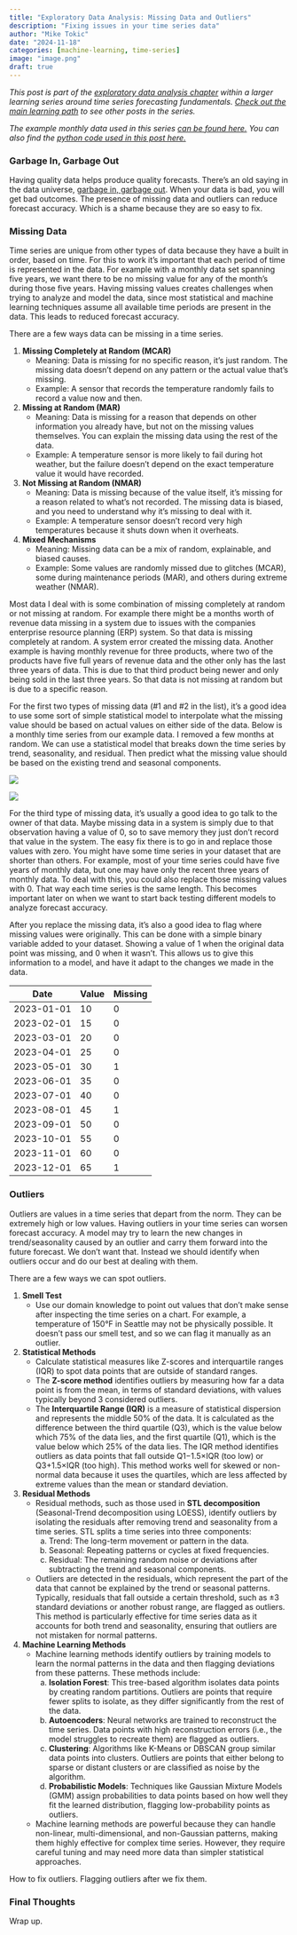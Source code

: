 ```yaml
---
title: "Exploratory Data Analysis: Missing Data and Outliers"
description: "Fixing issues in your time series data"
author: "Mike Tokic"
date: "2024-11-18"
categories: [machine-learning, time-series]
image: "image.png"
draft: true
---
```


*This post is part of the [exploratory data analysis chapter](https://mftokic.github.io/posts/2024-10-03-ts-fundamentals-eda/) within a larger learning series around time series forecasting fundamentals. [Check out the main learning path](https://mftokic.github.io/posts/2024-09-25-ts-fundamentals/) to see other posts in the series.* 

*The example monthly data used in this series [can be found here.](https://github.com/mftokic/mftokic.github.io/blob/main/posts/2024-10-02-ts-fundamentals-whats-a-time-series/example_ts_data.csv) You can also find the [python code used in this post here.]()*

### Garbage In, Garbage Out

Having quality data helps produce quality forecasts. There's an old saying in the data universe, [garbage in, garbage out](https://mftokic.github.io/posts/2024-04-08-time-series-garbage/). When your data is bad, you will get bad outcomes. The presence of missing data and outliers can reduce forecast accuracy. Which is a shame because they are so easy to fix. 

### Missing Data

Time series are unique from other types of data because they have a built in order, based on time. For this to work it's important that each period of time is represented in the data. For example with a monthly data set spanning five years, we want there to be no missing value for any of the month's during those five years. Having missing values creates challenges when trying to analyze and model the data, since most statistical and machine learning techniques assume all available time periods are present in the data. This leads to reduced forecast accuracy. 

There are a few ways data can be missing in a time series. 

1. **Missing Completely at Random (MCAR)**
    - Meaning: Data is missing for no specific reason, it’s just random. The missing data doesn’t depend on any pattern or the actual value that’s missing.
    - Example: A sensor that records the temperature randomly fails to record a value now and then.
2. **Missing at Random (MAR)**
    - Meaning: Data is missing for a reason that depends on other information you already have, but not on the missing values themselves. You can explain the missing data using the rest of the data.
    - Example: A temperature sensor is more likely to fail during hot weather, but the failure doesn’t depend on the exact temperature value it would have recorded.
3. **Not Missing at Random (NMAR)**
    - Meaning: Data is missing because of the value itself, it’s missing for a reason related to what’s not recorded. The missing data is biased, and you need to understand why it’s missing to deal with it.
    - Example: A temperature sensor doesn’t record very high temperatures because it shuts down when it overheats.
4. **Mixed Mechanisms**
    - Meaning: Missing data can be a mix of random, explainable, and biased causes.
    - Example: Some values are randomly missed due to glitches (MCAR), some during maintenance periods (MAR), and others during extreme weather (NMAR).

Most data I deal with is some combination of missing completely at random or not missing at random. For example there might be a months worth of revenue data missing in a system due to issues with the companies enterprise resource planning (ERP) system. So that data is missing completely at random. A system error created the missing data. Another example is having monthly revenue for three products, where two of the products have five full years of revenue data and the other only has the last three years of data. This is due to that third product being newer and only being sold in the last three years. So that data is not missing at random but is due to a specific reason. 

For the first two types of missing data (#1 and #2 in the list), it's a good idea to use some sort of simple statistical model to interpolate what the missing value should be based on actual values on either side of the data. Below is a monthly time series from our example data. I removed a few months at random. We can use a statistical model that breaks down the time series by trend, seasonality, and residual. Then predict what the missing value should be based on the existing trend and seasonal components. 

![](./chart1.png)

![](./chart2.png)

For the third type of missing data, it's usually a good idea to go talk to the owner of that data. Maybe missing data in a system is simply due to that observation having a value of 0, so to save memory they just don't record that value in the system. The easy fix there is to go in and replace those values with zero. You might have some time series in your dataset that are shorter than others. For example, most of your time series could have five years of monthly data, but one may have only the recent three years of monthly data. To deal with this, you could also replace those missing values with 0. That way each time series is the same length. This becomes important later on when we want to start back testing different models to analyze forecast accuracy.  

After you replace the missing data, it's also a good idea to flag where missing values were originally. This can be done with a simple binary variable added to your dataset. Showing a value of 1 when the original data point was missing, and 0 when it wasn't. This allows us to give this information to a model, and have it adapt to the changes we made in the data. 

| Date       | Value | Missing |
|------------|-------|---------|
| 2023-01-01 | 10    | 0       |
| 2023-02-01 | 15    | 0       |
| 2023-03-01 | 20    | 0       |
| 2023-04-01 | 25    | 0       |
| 2023-05-01 | 30    | 1       |
| 2023-06-01 | 35    | 0       |
| 2023-07-01 | 40    | 0       |
| 2023-08-01 | 45    | 1       |
| 2023-09-01 | 50    | 0       |
| 2023-10-01 | 55    | 0       |
| 2023-11-01 | 60    | 0       |
| 2023-12-01 | 65    | 1       |

### Outliers

Outliers are values in a time series that depart from the norm. They can be extremely high or low values. Having outliers in your time series can worsen forecast accuracy. A model may try to learn the new changes in trend/seasonality caused by an outlier and carry them forward into the future forecast. We don't want that. Instead we should identify when outliers occur and do our best at dealing with them. 

There are a few ways we can spot outliers. 

1. **Smell Test** 
    - Use our domain knowledge to point out values that don't make sense after inspecting the time series on a chart. For example, a temperature of 150°F in Seattle may not be physically possible. It doesn't pass our smell test, and so we can flag it manually as an outlier. 
2. **Statistical Methods**
    - Calculate statistical measures like Z-scores and interquartile ranges (IQR) to spot data points that are outside of standard ranges. 
    - The **Z-score method** identifies outliers by measuring how far a data point is from the mean, in terms of standard deviations, with values typically beyond 3 considered outliers.
    - The **Interquartile Range (IQR)** is a measure of statistical dispersion and represents the middle 50% of the data. It is calculated as the difference between the third quartile (Q3), which is the value below which 75% of the data lies, and the first quartile (Q1), which is the value below which 25% of the data lies. The IQR method identifies outliers as data points that fall outside Q1−1.5×IQR (too low) or Q3+1.5×IQR (too high). This method works well for skewed or non-normal data because it uses the quartiles, which are less affected by extreme values than the mean or standard deviation.
3. **Residual Methods**
    - Residual methods, such as those used in **STL decomposition** (Seasonal-Trend decomposition using LOESS), identify outliers by isolating the residuals after removing trend and seasonality from a time series. STL splits a time series into three components:
        a. Trend: The long-term movement or pattern in the data.
        b. Seasonal: Repeating patterns or cycles at fixed frequencies.
        c. Residual: The remaining random noise or deviations after subtracting the trend and seasonal components.
    - Outliers are detected in the residuals, which represent the part of the data that cannot be explained by the trend or seasonal patterns. Typically, residuals that fall outside a certain threshold, such as ±3 standard deviations or another robust range, are flagged as outliers. This method is particularly effective for time series data as it accounts for both trend and seasonality, ensuring that outliers are not mistaken for normal patterns.
4. **Machine Learning Methods**
    - Machine learning methods identify outliers by training models to learn the normal patterns in the data and then flagging deviations from these patterns. These methods include:
        a. **Isolation Forest**: This tree-based algorithm isolates data points by creating random partitions. Outliers are points that require fewer splits to isolate, as they differ significantly from the rest of the data.
        b. **Autoencoders**: Neural networks are trained to reconstruct the time series. Data points with high reconstruction errors (i.e., the model struggles to recreate them) are flagged as outliers.
        c. **Clustering**: Algorithms like K-Means or DBSCAN group similar data points into clusters. Outliers are points that either belong to sparse or distant clusters or are classified as noise by the algorithm.
        d. **Probabilistic Models**: Techniques like Gaussian Mixture Models (GMM) assign probabilities to data points based on how well they fit the learned distribution, flagging low-probability points as outliers.
    - Machine learning methods are powerful because they can handle non-linear, multi-dimensional, and non-Gaussian patterns, making them highly effective for complex time series. However, they require careful tuning and may need more data than simpler statistical approaches.

How to fix outliers. Flagging outliers after we fix them. 

### Final Thoughts

Wrap up. 